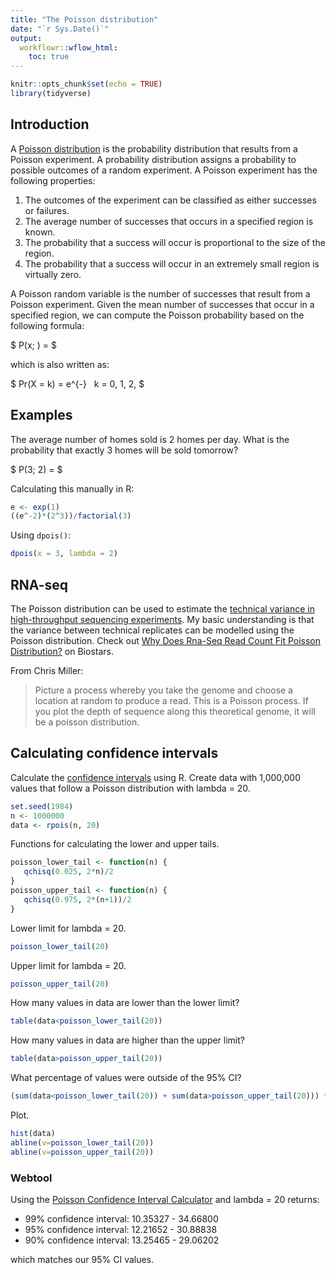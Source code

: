 ```yaml
---
title: "The Poisson distribution"
date: "`r Sys.Date()`"
output:
  workflowr::wflow_html:
    toc: true
---
```


```r
knitr::opts_chunk$set(echo = TRUE)
library(tidyverse)
```

## Introduction

A [Poisson distribution](https://en.wikipedia.org/wiki/Poisson_distribution) is the probability distribution that results from a Poisson experiment. A probability distribution assigns a probability to possible outcomes of a random experiment. A Poisson experiment has the following properties:

1. The outcomes of the experiment can be classified as either successes or failures.
2. The average number of successes that occurs in a specified region is known.
3. The probability that a success will occur is proportional to the size of the region.
4. The probability that a success will occur in an extremely small region is virtually zero.

A Poisson random variable is the number of successes that result from a Poisson experiment. Given the mean number of successes that occur in a specified region, we can compute the Poisson probability based on the following formula:

$ P(x; \mu) = \frac{(e^{-\mu})(\mu^x)}{x!} $

which is also written as:

$ Pr(X = k) = e^{-\lambda} \frac{\lambda^k}{k!} \ \ k = 0, 1, 2, \dotsc $

## Examples

The average number of homes sold is 2 homes per day. What is the probability that exactly 3 homes will be sold tomorrow?

$ P(3; 2) = \frac{(e^{-2}) (2^3)}{3!} $

Calculating this manually in R:

```r
e <- exp(1)
((e^-2)*(2^3))/factorial(3)
```

Using `dpois()`:

```r
dpois(x = 3, lambda = 2)
```

## RNA-seq

The Poisson distribution can be used to estimate the [technical variance in high-throughput sequencing experiments](https://genome.cshlp.org/content/early/2008/06/11/gr.079558.108). My basic understanding is that the variance between technical replicates can be modelled using the Poisson distribution. Check out [Why Does Rna-Seq Read Count Fit Poisson Distribution?](https://www.biostars.org/p/84445/) on Biostars.

From Chris Miller:

> Picture a process whereby you take the genome and choose a location at random to produce a read. This is a Poisson process. If you plot the depth of sequence along this theoretical genome, it will be a poisson distribution.

## Calculating confidence intervals

Calculate the [confidence intervals](https://www.math.mcmaster.ca/peter/s743/poissonalpha.html) using R. Create data with 1,000,000 values that follow a Poisson distribution with lambda = 20.

```r
set.seed(1984)
n <- 1000000
data <- rpois(n, 20)
```

Functions for calculating the lower and upper tails.

```r
poisson_lower_tail <- function(n) {
   qchisq(0.025, 2*n)/2
}
poisson_upper_tail <- function(n) {
   qchisq(0.975, 2*(n+1))/2
}
```

Lower limit for lambda = 20.

```r
poisson_lower_tail(20)
```

Upper limit for lambda = 20.

```r
poisson_upper_tail(20)
```

How many values in data are lower than the lower limit?

```r
table(data<poisson_lower_tail(20))
```

How many values in data are higher than the upper limit?

```r
table(data>poisson_upper_tail(20))
```

What percentage of values were outside of the 95% CI?

```r
(sum(data<poisson_lower_tail(20)) + sum(data>poisson_upper_tail(20))) * 100 / n
```

Plot.

```r
hist(data)
abline(v=poisson_lower_tail(20))
abline(v=poisson_upper_tail(20))
```

### Webtool

Using the [Poisson Confidence Interval Calculator](https://www.danielsoper.com/statcalc/calculator.aspx?id=86) and lambda = 20 returns:

* 99% confidence interval: 10.35327 - 34.66800
* 95% confidence interval: 12.21652 - 30.88838
* 90% confidence interval: 13.25465 - 29.06202

which matches our 95% CI values.
